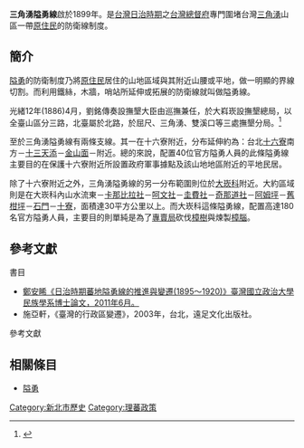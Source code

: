 '''三角湧隘勇線'''啟於1899年。是[[台灣日治時期|台灣日治時期]]之[[台灣總督府|台灣總督府]]專門圍堵台灣[[三峽區|三角湧]]山區一帶[[原住民|原住民]]的防衛線制度。
== 簡介 ==
[[隘勇|隘勇]]的防衛制度乃將[[原住民|原住民]]居住的山地區域與其附近山腰或平地，做一明顯的界線切割。而利用鐵絲，木牆，哨站所延伸或拓展的防衛線就叫做隘勇線。

光緒12年(1886)4月，劉銘傳奏設撫墾大臣由巡撫兼任，於大嵙崁設撫墾總局，以全臺山區分三路，北臺屬於北路，於屈尺、三角湧、雙溪口等三處撫墾分局。<ref name=鄭安睎>{{Cite web |url=http://www.ntl.edu.tw/public/ntl/4216/%E9%84%AD%E5%AE%89%E6%99%9E%E5%85%A8%E6%96%87.pdf |title=鄭安睎《日治時期蕃地隘勇線的推進與變遷(1895〜1920)》臺灣國立政治大學民族學系博士論文，2011年6月。 |access-date=2017-02-18 |archive-url=https://web.archive.org/web/20170217142717/http://www.ntl.edu.tw/public/ntl/4216/%E9%84%AD%E5%AE%89%E6%99%9E%E5%85%A8%E6%96%87.pdf |archive-date=2017-02-17 |dead-url=yes }}</ref>

至於三角湧隘勇線有兩條支線。其一在十六寮附近，分布延伸約為：台北[[十六寮|十六寮]]南方－[[十三天添|十三天添]]－[[金山面|金山面]]－附近。總的來說，配置40位官方隘勇人員的此條隘勇線主要目的在保護十六寮附近所設置政府軍事據點及該山地地區附近的平地民居。

除了十六寮附近之外，三角湧隘勇線的另一分布範圍則位於[[大崁科|大崁科]]附近。大約區域則是在大崁科內山水流東－[[卡那比拉社|卡那比拉社]]－[[呵文社|呵文社]]－[[圭費社|圭費社]]－[[奇那道社|奇那道社]]－[[阿姆坪|阿姆坪]]－[[舊柑坪|舊柑坪]]－[[石門_(三峽區)|石門]]－[[十寮|十寮]]，面積達30平方公里以上。而大崁科這條隘勇線，配置高達180名官方隘勇人員，主要目的則單純是為了[[專賣局|專賣局]]砍伐[[樟樹|樟樹]]與煉製[[樟腦|樟腦]]。

== 參考文獻 ==
;書目
*[https://web.archive.org/web/20170217142717/http://www.ntl.edu.tw/public/ntl/4216/%E9%84%AD%E5%AE%89%E6%99%9E%E5%85%A8%E6%96%87.pdf   鄭安睎《日治時期蕃地隘勇線的推進與變遷(1895〜1920)》臺灣國立政治大學民族學系博士論文，2011年6月。]
*施亞軒，《臺灣的行政區變遷》，2003年，台北，遠足文化出版社。
;參考文獻
{{reflist}}

== 相關條目 ==
*  [[隘勇|隘勇]]

[[Category:新北市歷史|Category:新北市歷史]]
[[Category:理蕃政策|Category:理蕃政策]]